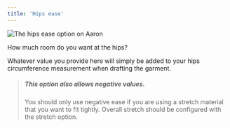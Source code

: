 ```yaml
---
title: 'Hips ease'
---
```


![The hips ease option on Aaron](./hipsease.svg)

How much room do you want at the hips?

Whatever value you provide here will simply be added to your hips circumference measurement when drafting the garment.

> ##### This option also allows negative values.
>
> You should only use negative ease if you are using a stretch material that you want to fit tightly.
> Overall stretch should be configured with the stretch option.
